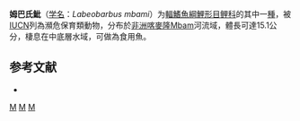 {{Speciesbox
| taxon = Labeobarbus mbami
| status = EN
| status_system = IUCN3.1
| binomial_authority = [[Holly|Holly]], 1927
| synonyms = *''Barbus mbami''<br /><small>Holly, 1927</small>
*''Barbus perplexicans mbami''<br /><small>Holly, 1927</small>
}}

'''姆巴氏魮'''（[[学名|学名]]：''Labeobarbus mbami''）为[[輻鰭魚綱|輻鰭魚綱]][[鯉形目|鯉形目]][[鲤科|鲤科]]的其中一[[種|種]]，被[[IUCN|IUCN]]列為瀕危保育類動物，分布於[[非洲|非洲]][[喀麥隆|喀麥隆]]Mbam河流域，體長可達15.1公分，棲息在中底層水域，可做為食用魚。

==参考文献==
*{{FishBase_species|genus=Labeobarbus|species=mbami|year=2012|month=1}}

{{Taxonbar}}

[[Category:食用魚|M]]
[[Category:鲤科|M]]
[[Category:1927年描述的魚類|M]]